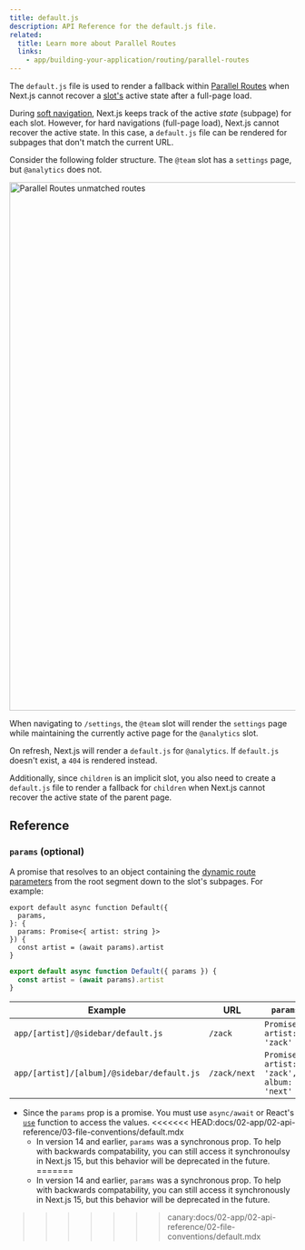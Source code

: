 ```yaml
---
title: default.js
description: API Reference for the default.js file.
related:
  title: Learn more about Parallel Routes
  links:
    - app/building-your-application/routing/parallel-routes
---
```


The `default.js` file is used to render a fallback within [Parallel Routes](/docs/app/building-your-application/routing/parallel-routes) when Next.js cannot recover a [slot's](/docs/app/building-your-application/routing/parallel-routes#slots) active state after a full-page load.

During [soft navigation](/docs/app/building-your-application/routing/linking-and-navigating#5-soft-navigation), Next.js keeps track of the active _state_ (subpage) for each slot. However, for hard navigations (full-page load), Next.js cannot recover the active state. In this case, a `default.js` file can be rendered for subpages that don't match the current URL.

Consider the following folder structure. The `@team` slot has a `settings` page, but `@analytics` does not.

<Image
  alt="Parallel Routes unmatched routes"
  srcLight="/docs/light/parallel-routes-unmatched-routes.png"
  srcDark="/docs/dark/parallel-routes-unmatched-routes.png"
  width="1600"
  height="930"
/>

When navigating to `/settings`, the `@team` slot will render the `settings` page while maintaining the currently active page for the `@analytics` slot.

On refresh, Next.js will render a `default.js` for `@analytics`. If `default.js` doesn't exist, a `404` is rendered instead.

Additionally, since `children` is an implicit slot, you also need to create a `default.js` file to render a fallback for `children` when Next.js cannot recover the active state of the parent page.

## Reference

### `params` (optional)

A promise that resolves to an object containing the [dynamic route parameters](/docs/app/building-your-application/routing/dynamic-routes) from the root segment down to the slot's subpages. For example:

```tsx filename="app/[artist]/@sidebar/default.js" switcher
export default async function Default({
  params,
}: {
  params: Promise<{ artist: string }>
}) {
  const artist = (await params).artist
}
```

```jsx filename="app/[artist]/@sidebar/default.js" switcher
export default async function Default({ params }) {
  const artist = (await params).artist
}
```

| Example                                    | URL          | `params`                                     |
| ------------------------------------------ | ------------ | -------------------------------------------- |
| `app/[artist]/@sidebar/default.js`         | `/zack`      | `Promise<{ artist: 'zack' }>`                |
| `app/[artist]/[album]/@sidebar/default.js` | `/zack/next` | `Promise<{ artist: 'zack', album: 'next' }>` |

- Since the `params` prop is a promise. You must use `async/await` or React's [`use`](https://react.dev/reference/react/use) function to access the values.
<<<<<<< HEAD:docs/02-app/02-api-reference/03-file-conventions/default.mdx
  - In version 14 and earlier, `params` was a synchronous prop. To help with backwards compatability, you can still access it synchronoulsy in Next.js 15, but this behavior will be deprecated in the future.
=======
  - In version 14 and earlier, `params` was a synchronous prop. To help with backwards compatability, you can still access it synchronously in Next.js 15, but this behavior will be deprecated in the future.
>>>>>>> canary:docs/02-app/02-api-reference/02-file-conventions/default.mdx

